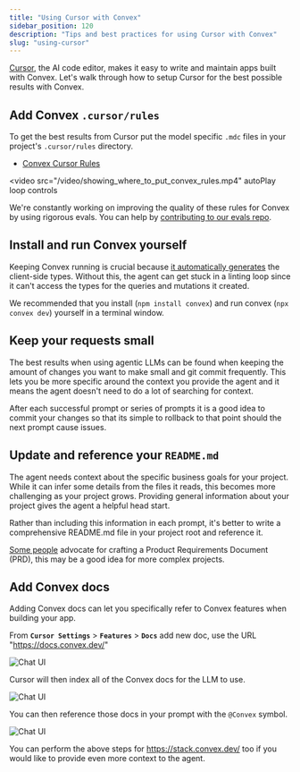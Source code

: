```yaml
---
title: "Using Cursor with Convex"
sidebar_position: 120
description: "Tips and best practices for using Cursor with Convex"
slug: "using-cursor"
---
```


[Cursor](https://cursor.com), the AI code editor, makes it easy to write and
maintain apps built with Convex. Let's walk through how to setup Cursor for the
best possible results with Convex.

## Add Convex `.cursor/rules`

To get the best results from Cursor put the model specific `.mdc` files in your
project's `.cursor/rules` directory.

- [Convex Cursor Rules](https://convex.link/convex_rules.mdc)

<video
  src="/video/showing_where_to_put_convex_rules.mp4"
  autoPlay
  loop
  controls
></video>

We're constantly working on improving the quality of these rules for Convex by
using rigorous evals. You can help by
[contributing to our evals repo](https://github.com/get-convex/convex-evals).

## Install and run Convex yourself

Keeping Convex running is crucial because
[it automatically generates](https://docs.convex.dev/cli#run-the-convex-dev-server)
the client-side types. Without this, the agent can get stuck in a linting loop
since it can't access the types for the queries and mutations it created.

We recommended that you install (`npm install convex`) and run convex
(`npx convex dev`) yourself in a terminal window.

## Keep your requests small

The best results when using agentic LLMs can be found when keeping the amount of
changes you want to make small and git commit frequently. This lets you be more
specific around the context you provide the agent and it means the agent doesn't
need to do a lot of searching for context.

After each successful prompt or series of prompts it is a good idea to commit
your changes so that its simple to rollback to that point should the next prompt
cause issues.

## Update and reference your `README.md`

The agent needs context about the specific business goals for your project.
While it can infer some details from the files it reads, this becomes more
challenging as your project grows. Providing general information about your
project gives the agent a helpful head start.

Rather than including this information in each prompt, it's better to write a
comprehensive README.md file in your project root and reference it.

[Some people](https://youtu.be/2PjmPU07KNs?t=145) advocate for crafting a
Product Requirements Document (PRD), this may be a good idea for more complex
projects.

## Add Convex docs

Adding Convex docs can let you specifically refer to Convex features when
building your app.

From **`Cursor Settings`** > **`Features`** > **`Docs`** add new doc, use the
URL "https://docs.convex.dev/"

![Chat UI](/img/cursor-with-convex/adding_convex_docs.webp)

Cursor will then index all of the Convex docs for the LLM to use.

![Chat UI](/img/cursor-with-convex/indexed_docs.webp)

You can then reference those docs in your prompt with the `@Convex` symbol.

![Chat UI](/img/cursor-with-convex/reference_convex_docs.webp)

<Admonition type="tip" title="Add more Convex knowledge">

You can perform the above steps for https://stack.convex.dev/ too if you would
like to provide even more context to the agent.

</Admonition>
